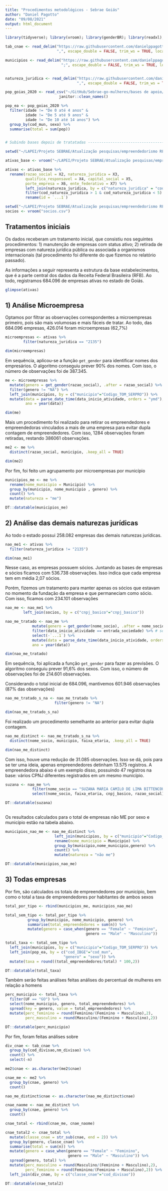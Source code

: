 ```yaml
---
title: "Procedimentos metodológicos - Sebrae Goiás"
author: "Daniel Pagotto"
date: "09/08/2021"
output: html_document
---
```


```r
library(tidyverse); library(vroom); library(genderBR); library(readxl); library(lubridate)

tab_cnae <- read_delim("https://raw.githubusercontent.com/danielppagotto/Sebrae-go-mulheres/main/bases%20de%20apoio/cnae.csv",
                       ",", escape_double = FALSE, trim_ws = TRUE, locale = locale(encoding = "windows-1252"))

municipios <- read_delim("https://raw.githubusercontent.com/danielppagotto/Sebrae-go-mulheres/main/bases%20de%20apoio/municipios_serpro.csv",
                         ";", escape_double = FALSE, trim_ws = TRUE, locale = locale(encoding = "windows-1252")) %>% filter(UF == "GO")


natureza_juridica <- read_delim("https://raw.githubusercontent.com/danielppagotto/Sebrae-go-mulheres/main/bases%20de%20apoio/natureza_juridica.csv",
                                ",", escape_double = FALSE, trim_ws = TRUE, locale = locale(encoding = "windows-1252")) 

pop_goias_2020 <- read_csv("~/GitHub/Sebrae-go-mulheres/bases de apoio/pop_goias_2020.csv") %>% 
                        janitor::clean_names()

pop_ea <- pop_goias_2020 %>% 
  filter(idade != "De 0 até 4 anos" & 
         idade != "De 5 até 9 anos" &
         idade != "De 10 até 14 anos") %>% 
  group_by(cod_mun, sexo) %>% 
  summarise(total = sum(pop))


# Subindo bases depois de tratatadas -------------------------------------------

setwd("~/LAPEI/Projeto SEBRAE/Atualização pesquisas/empreendedorismo RFB/empresas")

ativas_base <- vroom("~/LAPEI/Projeto SEBRAE/Atualização pesquisas/empreendedorismo RFB/empresas/empresas_ativas.csv")

ativas <- ativas_base %>% 
  rename(razao_social = X2, natureza_juridica = X3, 
         qualifica_responsavel = X4, capital_social = X5,
         porte_empresa = X6, ente_federativo = X7) %>% 
         left_join(natureza_juridica, by = c("natureza_juridica" = "cod_subclass_natureza_juridica")) %>% 
         filter(cod_natureza_juridica > 1 & cod_natureza_juridica < 5) %>% 
         rename(id = `...1`)

setwd("~/LAPEI/Projeto SEBRAE/Atualização pesquisas/empreendedorismo RFB/empresas")
socios <- vroom("socios.csv")
```

## Tratamentos iniciais

Os dados receberam um tratamento inicial, que consistiu nos seguintes procedimentos: 1) manutenção de empresas com status ativo; 2) retirada de empresas com natureza jurídica pública ou associada a organismos internacionais (tal procedimento foi diferente do que fizemos no relatório passado). 

As informações a seguir representa a estrutura da base estabelecimentos, que é a parte central dos dados da Receita Federal Brasileira (RFB). Ao todo, registramos 684.096 de empresas ativas no estado de Goiás. 

```r

glimpse(ativas)

```

## 1) Análise Microempresa 

Optamos por filtrar as observações correspondentes a microempresas primeiro, pois são mais volumosas e mais fáceis de tratar. Ao todo, das 684.096 empresas, 426.014 foram microempresas (62,7%)

```r
microempresas <- ativas %>% 
        filter(natureza_juridica == "2135") 

dim(microempresas)
```

Em sequência, aplicou-se a função `get_gender` para identificar nomes dos empresários. O algoritmo conseguiu prever 90% dos nomes. Com isso, o número de observações foi de 387.345.

```r

me <- microempresas %>% 
  mutate(genero = get_gender(razao_social), .after = razao_social) %>% 
  filter(genero != "NA") %>% 
  left_join(municipios, by = c("municipio"="Codigo_TOM_SERPRO")) %>% 
  mutate(data = parse_date_time(data_inicio_atividade, orders = "ymd"),
         ano = year(data)) 

dim(me)

```

Mais um procedimento foi realizado para retirar os empreendedores e empreendedoras vinculados a mais de uma empresa para evitar dupla contagem de empreendedores. Com isso, 1284 observações foram retiradas, restando 386061 observações.  

```r
me2 <- me %>% 
  distinct(razao_social, municipio, .keep_all = TRUE)

dim(me2)
```

Por fim, foi feito um agrupamento por microempresas por município 

```r
municipios_me <- me %>% 
  rename(nome_municipio = Municipio) %>% 
  group_by(municipio, nome_municipio , genero) %>% 
  count() %>% 
  mutate(natureza = "me")

DT::datatable(municipios_me)
```

## 2) Análise das demais naturezas jurídicas 

Ao todo o estado possui 258.082 empresas das demais naturezas jurídicas. 

```r
nao_me1 <- ativas %>% 
  filter(natureza_juridica != "2135") 

dim(nao_me1)
```

Nesse caso, as empresas possuem sócios. Juntando as bases de empresas e sócios ficamos com 536.738 observações. Isso indica que cada empresa tem em média 2,07 sócios. 

Porém, fizemos um tratamento para manter apenas os sócios que estavam no momento da fundação da empresa e que permaneciam como sócio. Com isso, ficamos com 234.101 observações

```r
nao_me <- nao_me1 %>% 
        left_join(socios, by = c("cnpj_basico"="cnpj_basico")) 

nao_me_tratado <- nao_me %>% 
            mutate(genero = get_gender(nome_socio), .after = nome_socio) %>% 
            filter(data_inicio_atividade == entrada_sociedade) %>% # sócios da entrada
            select(-`...1`) %>% 
            mutate(data = parse_date_time(data_inicio_atividade, orders = "ymd"),
            ano = year(data))

dim(nao_me_tratado)
```

Em sequência, foi aplicada a função `get_gender` para fazer as previsões. O algoritmo conseguiu prever 91,6% dos sexos. Com isso, o número de observações foi de 214.601 observações. 

Considerando o total inicial de 684.096, mantivemos 601.946 observações (87% das observações) 

```r
nao_me_tratado_s_na <- nao_me_tratado %>% 
                      filter(genero != "NA")

dim(nao_me_tratado_s_na)
```

Foi realizado um procedimento semelhante ao anterior para evitar dupla contagem.  

```r

nao_me_distinct <- nao_me_tratado_s_na %>% 
  distinct(nome_socio, municipio, faixa_etaria, .keep_all = TRUE)

dim(nao_me_distinct)
```

Com isso, houve uma redução de 31.085 observações. Isso se dá, pois para se ter uma ideia, apenas empreendedores detinham 13.575 registros. A empreendedora abaixo é um exemplo disso, possuindo 47 registros na base: vários CPNJ diferentes registrados em um mesmo município. 

```r
suzana <- nao_me %>% 
            filter(nome_socio == "SUZANA MARIA CAMILO DE LIMA BITTENCOURT") %>% 
            select(nome_socio, faixa_etaria, cnpj_basico, razao_social)

DT::datatable(suzana)
  
```


Os resultados calculados para o total de empresas não ME por sexo e município estão na tabela abaixo. 

```r
municipios_nao_me <- nao_me_distinct %>% 
                      left_join(municipios, by = c("municipio"="Codigo_TOM_SERPRO")) %>% 
                      rename(nome_municipio = Municipio) %>% 
                      group_by(municipio,nome_municipio,genero) %>% 
                      count() %>% 
                      mutate(natureza = "não me")

DT::datatable(municipios_nao_me)
```

## 3) Todas empresas 

Por fim, são calculados os totais de empreendedores por município, bem como o total a taxa de empreendedores por habitantes de ambos sexos 

```r
total_por_tipo <- rbind(municipios_me, municipios_nao_me)

total_sem_tipo <- total_por_tipo %>% 
          group_by(municipio, nome_municipio, genero) %>% 
          summarise(total_empreendedores = sum(n)) %>% 
          mutate(genero = case_when(genero == "Female" ~ "Feminino",
                                    genero == "Male" ~ "Masculino"))

total_taxa <- total_sem_tipo %>% 
  left_join(municipios, by = c("municipio"="Codigo_TOM_SERPRO")) %>% 
  left_join(pop_ea, by = c("cod_IBGE"="cod_mun",
                          "genero" = "sexo")) %>% 
  mutate(taxa = round((total_empreendedores/total) * 100,2))

DT::datatable(total_taxa)
```

Também serão feitas análises feitas análises do percentual de mulheres em relação a homens 

```r
perc_municipio <- total_taxa %>% 
  filter(UF == "GO") %>% 
  select(nome_municipio, genero, total_empreendedores) %>% 
  spread(key = genero, value = total_empreendedores) %>% 
  mutate(perc_feminino = round(Feminino/(Feminino + Masculino),2),
         perc_masculino = round(Masculino/(Feminino + Masculino),2))

DT::datatable(perc_municipio)
```

Por fim, foram feitas análises sobre 

```r
div_cnae <- tab_cnae %>% 
  group_by(cod_divisao,nm_divisao) %>% 
  count() %>% 
  select(-n)

me2$cnae <- as.character(me2$cnae)

cnae_me <- me2 %>% 
  group_by(cnae, genero) %>% 
  count() 

nao_me_distinct$cnae <- as.character(nao_me_distinct$cnae)

cnae_naome <- nao_me_distinct %>% 
  group_by(cnae, genero) %>% 
  count() 

cnae_total <- rbind(cnae_me, cnae_naome)

cnae_total2 <- cnae_total %>% 
  mutate(classe_cnae = str_sub(cnae, end = 2)) %>%  
  group_by(genero, classe_cnae) %>% 
  summarise(total = sum(n)) %>% 
  mutate(genero = case_when(genero == "Female" ~ "Feminino",
                            genero == "Male" ~ "Masculino")) %>% 
  spread(genero, total) %>% 
  mutate(perc_masculino = round(Masculino/(Feminino + Masculino),2),
         perc_feminino = round(Feminino/(Feminino + Masculino),2)) %>% 
  left_join(div_cnae, by = c("classe_cnae"="cod_divisao"))  

DT::datatable(cnae_total2)
```





